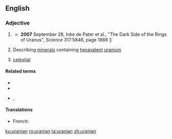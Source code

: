 ==English==

===Adjective===
{{en-adj|-}}

# {{label|en|astronomy}} {{alternative case form of|Uranian|lang=en}}
#* '''2007''' September 28, Inke de Pater et al., "The Dark Side of the Rings of Uranus", ''Science'' 317:5846, page 1888 [http://www.sciencemag.org/cgi/content/full/317/5846/1888]:
#*: {{ux|en|Twice during a '''uranian''' year, the rings appear edge-on for a brief period, referred to as a ring plane crossing (RPX).}}
# {{label|en|mineralogy}} Describing [[mineral]]s containing [[hexavalent]] [[uranium]]
# {{label|en|dated}} [[celestial]]

====Related terms====
* {{l|en|uranylian}}
* {{l|en|uranoan}}
* {{l|en|trans-uranian}}, {{l|en|transuranian}}

====Translations====
{{trans-see|Uranian}}

{{trans-top|describing minerals containing hexavalent uranium}}
{{trans-mid}}
{{trans-bottom}}

{{trans-top|mythology}}
* French: {{t+|fr|ouranien}}
{{trans-mid}}
{{trans-bottom}}

[[ku:uranian]]
[[ro:uranian]]
[[ta:uranian]]
[[zh:uranian]]